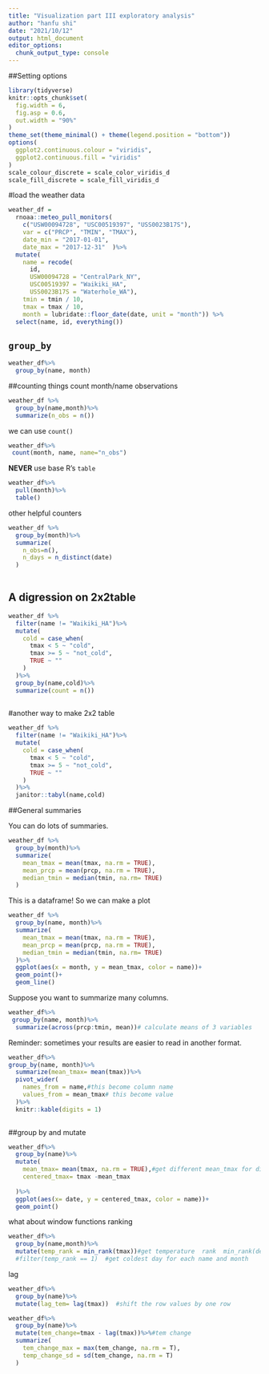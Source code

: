 ```yaml
---
title: "Visualization part III exploratory analysis"
author: "hanfu shi"
date: "2021/10/12"
output: html_document
editor_options: 
  chunk_output_type: console
---
```

##Setting options
```r
library(tidyverse)
knitr::opts_chunk$set(
  fig.width = 6,
  fig.asp = 0.6,
  out.width = "90%"
)
theme_set(theme_minimal() + theme(legend.position = "bottom"))
options(
  ggplot2.continuous.colour = "viridis",
  ggplot2.continuous.fill = "viridis"
)
scale_colour_discrete = scale_color_viridis_d
scale_fill_discrete = scale_fill_viridis_d


```

#load the weather data
```r
weather_df =  
  rnoaa::meteo_pull_monitors(
    c("USW00094728", "USC00519397", "USS0023B17S"),
    var = c("PRCP", "TMIN", "TMAX"), 
    date_min = "2017-01-01",
    date_max = "2017-12-31"  )%>%
  mutate(
    name = recode(
      id, 
      USW00094728 = "CentralPark_NY", 
      USC00519397 = "Waikiki_HA",
      USS0023B17S = "Waterhole_WA"),
    tmin = tmin / 10,
    tmax = tmax / 10,
    month = lubridate::floor_date(date, unit = "month")) %>%
  select(name, id, everything())

```


## `group_by`
```r
weather_df%>%
  group_by(name, month)

```


##counting things
count month/name observations
```r
weather_df %>%
  group_by(name,month)%>%
  summarize(n_obs = n())

```


we can use `count()`
```r
weather_df%>%
 count(month, name, name="n_obs")

```

**NEVER** use base R's `table`
```r
weather_df%>%
  pull(month)%>%
  table()

```

other helpful counters
```r

weather_df %>%
  group_by(month)%>%
  summarize(
    n_obs=n(),
    n_days = n_distinct(date)
  )
  
```


## A digression on 2x2table
```r
weather_df %>%
  filter(name != "Waikiki_HA")%>%
  mutate(
    cold = case_when(
      tmax < 5 ~ "cold",
      tmax >= 5 ~ "not_cold",
      TRUE ~ ""
    )
  )%>%
  group_by(name,cold)%>%
  summarize(count = n())
 


```

#another way to make 2x2 table
```r
weather_df %>%
  filter(name != "Waikiki_HA")%>%
  mutate(
    cold = case_when(
      tmax < 5 ~ "cold",
      tmax >= 5 ~ "not_cold",
      TRUE ~ ""
    )
  )%>%
  janitor::tabyl(name,cold)
```

##General summaries

You can do lots of summaries.
```r
weather_df %>%
  group_by(month)%>%
  summarize(
    mean_tmax = mean(tmax, na.rm = TRUE),
    mean_prcp = mean(prcp, na.rm = TRUE),
    median_tmin = median(tmin, na.rm= TRUE)
  )


```

This is a dataframe! So we can make a plot

```r
weather_df %>%
  group_by(name, month)%>%
  summarize(
    mean_tmax = mean(tmax, na.rm = TRUE),
    mean_prcp = mean(prcp, na.rm = TRUE),
    median_tmin = median(tmin, na.rm= TRUE)
  )%>%
  ggplot(aes(x = month, y = mean_tmax, color = name))+
  geom_point()+
  geom_line()

```

Suppose you want to summarize many columns.
```r
weather_df%>%
 group_by(name, month)%>%
  summarize(across(prcp:tmin, mean))# calculate means of 3 variables

```

Reminder: sometimes your results are easier to read in another format.
```r
weather_df%>%
group_by(name, month)%>%
  summarize(mean_tmax= mean(tmax))%>%
  pivot_wider(
    names_from = name,#this become column name
    values_from = mean_tmax# this become value
  )%>%
  knitr::kable(digits = 1)
 

```


##group by and mutate
```r
weather_df%>%
  group_by(name)%>%
  mutate(
    mean_tmax= mean(tmax, na.rm = TRUE),#get different mean_tmax for differnt name
    centered_tmax= tmax -mean_tmax
    
  )%>%
  ggplot(aes(x= date, y = centered_tmax, color = name))+
  geom_point()


```

what about window functions
ranking
```r
weather_df%>%
  group_by(name,month)%>%
  mutate(temp_rank = min_rank(tmax))#get temperature  rank  min_rank(desc(tmax)) from top to bottom rank
  #filter(temp_rank == 1)  #get coldest day for each name and month

```


lag
```r
weather_df%>%
  group_by(name)%>%
  mutate(lag_tem= lag(tmax))  #shift the row values by one row


```


```r
weather_df%>%
  group_by(name)%>%
  mutate(tem_change=tmax - lag(tmax))%>%#tem change
  summarize(
    tem_change_max = max(tem_change, na.rm = T),
    temp_change_sd = sd(tem_change, na.rm = T)
  )
  

```

```r


```


```r

```

```r


```






